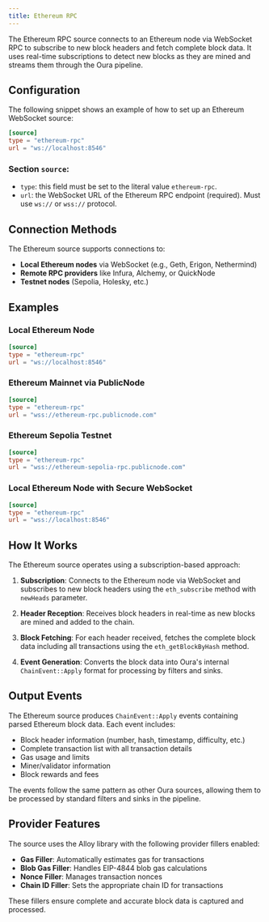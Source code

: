 ```yaml
---
title: Ethereum RPC
---
```


The Ethereum RPC source connects to an Ethereum node via WebSocket RPC to subscribe to new block headers and fetch complete block data. It uses real-time subscriptions to detect new blocks as they are mined and streams them through the Oura pipeline.

## Configuration

The following snippet shows an example of how to set up an Ethereum WebSocket source:

```toml
[source]
type = "ethereum-rpc"
url = "ws://localhost:8546"
```

### Section `source`:

- `type`: this field must be set to the literal value `ethereum-rpc`.
- `url`: the WebSocket URL of the Ethereum RPC endpoint (required). Must use `ws://` or `wss://` protocol.

## Connection Methods

The Ethereum source supports connections to:

- **Local Ethereum nodes** via WebSocket (e.g., Geth, Erigon, Nethermind)
- **Remote RPC providers** like Infura, Alchemy, or QuickNode
- **Testnet nodes** (Sepolia, Holesky, etc.)

## Examples

### Local Ethereum Node

```toml
[source]
type = "ethereum-rpc"
url = "ws://localhost:8546"
```

### Ethereum Mainnet via PublicNode

```toml
[source]
type = "ethereum-rpc"
url = "wss://ethereum-rpc.publicnode.com"
```

### Ethereum Sepolia Testnet

```toml
[source]
type = "ethereum-rpc"
url = "wss://ethereum-sepolia-rpc.publicnode.com"
```

### Local Ethereum Node with Secure WebSocket

```toml
[source]
type = "ethereum-rpc"
url = "wss://localhost:8546"
```

## How It Works

The Ethereum source operates using a subscription-based approach:

1. **Subscription**: Connects to the Ethereum node via WebSocket and subscribes to new block headers using the `eth_subscribe` method with `newHeads` parameter.

2. **Header Reception**: Receives block headers in real-time as new blocks are mined and added to the chain.

3. **Block Fetching**: For each header received, fetches the complete block data including all transactions using the `eth_getBlockByHash` method.

4. **Event Generation**: Converts the block data into Oura's internal `ChainEvent::Apply` format for processing by filters and sinks.

## Output Events

The Ethereum source produces `ChainEvent::Apply` events containing parsed Ethereum block data. Each event includes:

- Block header information (number, hash, timestamp, difficulty, etc.)
- Complete transaction list with all transaction details
- Gas usage and limits
- Miner/validator information
- Block rewards and fees

The events follow the same pattern as other Oura sources, allowing them to be processed by standard filters and sinks in the pipeline.

## Provider Features

The source uses the Alloy library with the following provider fillers enabled:

- **Gas Filler**: Automatically estimates gas for transactions
- **Blob Gas Filler**: Handles EIP-4844 blob gas calculations
- **Nonce Filler**: Manages transaction nonces
- **Chain ID Filler**: Sets the appropriate chain ID for transactions

These fillers ensure complete and accurate block data is captured and processed.

